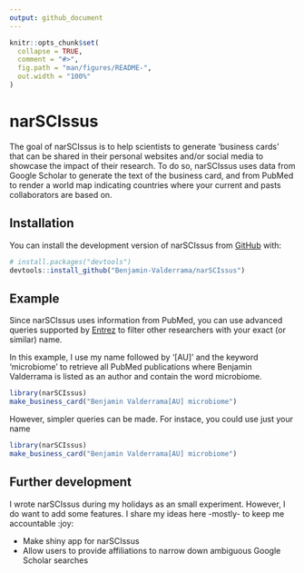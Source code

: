 ```yaml
---
output: github_document
---
```


<!-- README.md is generated from README.Rmd. Please edit that file -->

```r
knitr::opts_chunk$set(
  collapse = TRUE,
  comment = "#>",
  fig.path = "man/figures/README-",
  out.width = "100%"
)
```

# narSCIssus

<!-- badges: start -->
<!-- badges: end -->

The goal of narSCIssus is to help scientists to generate 'business cards' that can be shared in their personal websites and/or social media to showcase the impact of their research. To do so, narSCIssus uses data from Google Scholar to generate the text of the business card, and from PubMed to render a world map indicating countries where your current and pasts collaborators are based on.

## Installation

You can install the development version of narSCIssus from [GitHub](https://github.com/) with:

``` r
# install.packages("devtools")
devtools::install_github("Benjamin-Valderrama/narSCIssus")
```

## Example

Since narSCIssus uses information from PubMed, you can use advanced queries supported by [Entrez](https://www.ncbi.nlm.nih.gov/books/NBK3837/) to filter other researchers with your exact (or similar) name.

In this example, I use my name followed by '[AU]' and the keyword 'microbiome' to retrieve all PubMed publications where Benjamin Valderrama is listed as an author and contain the word microbiome.

```r
library(narSCIssus)
make_business_card("Benjamin Valderrama[AU] microbiome")
```

However, simpler queries can be made. For instace, you could use just your name
```r
library(narSCIssus)
make_business_card("Benjamin Valderrama[AU] microbiome")
```

## Further development

I wrote narSCIssus during my holidays as an small experiment. However, I do want to add some features. I share my ideas here -mostly- to keep me accountable :joy:

* Make shiny app for narSCIssus
* Allow users to provide affiliations to narrow down ambiguous Google Scholar searches
